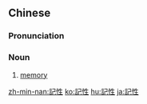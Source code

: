 {{also|记性}}
==Chinese==
{{zh-forms|s=记性}}

===Pronunciation===
{{zh-pron
|m=jìxìng,er=y,tl=y
|c=gei3 sing3
|h=pfs=ki-sin
|mn=kì-sèng
|cat=n
}}

===Noun===
{{zh-noun}}

# [[memory]] {{gloss|ability to remember things}}
#: {{zh-x|冇 記性|forgetful|C}}

{{zh-cat|Advanced}}

[[zh-min-nan:記性]]
[[ko:記性]]
[[hu:記性]]
[[ja:記性]]